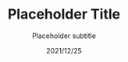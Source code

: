 ---
title: Placeholder Title
subtitle: Placeholder subtitle
highlight: true
isMilestrone: true
tags:
  - placeholder
link:
date: 2021/12/25
---